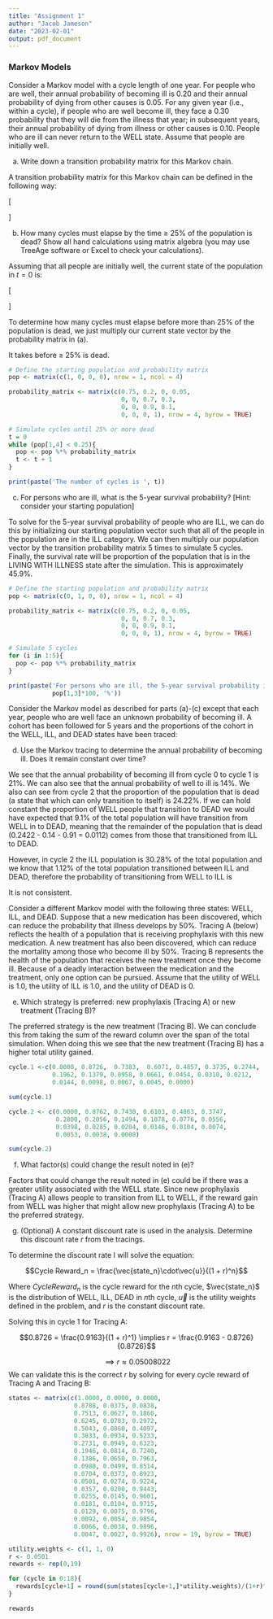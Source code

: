 ```yaml
---
title: "Assignment 1"
author: "Jacob Jameson"
date: "2023-02-01"
output: pdf_document
---
```


### Markov Models

Consider a Markov model with a cycle length of one year.  For people who are well, their annual 
probability of becoming ill is 0.20 and their annual probability of dying from other causes is 
0.05. For any given year (i.e., within a cycle), if people who are well become ill, they face a 0.30 
probability that they will die from the illness that year; in subsequent years, their annual 
probability of dying from illness or other causes is 0.10. People who are ill can never return to 
the WELL state. Assume that people are initially well. 


(a) Write down a transition probability matrix for this Markov chain. 
 
 
\color{red}
A transition probability matrix for this Markov chain can be defined in the following way:

\[\begin{bmatrix}  0.75 & 0.2 & 0 & 0.05 \\
0 & 0 & 0.7  & 0.3 \\
0 & 0 & 0.9 & 0.1 \\
 0 & 0 & 0 & 1 \\\end{bmatrix} \hspace{1in} \begin{matrix} 
\text{} & \text{Well} & \text{Ill} & \text{Living with Illness} & \text{Death}\\
\text{Well} & 0.75 & 0.2 & 0 & 0.05 \\
\text{Ill} & 0 & 0 & 0.7  & 0.3 \\
\text{Living with Illness} & 0 & 0 & 0.9 & 0.1 \\
\text{Death} & 0 & 0 & 0 & 1 \\
\end{matrix}\]
\color{black}


(b) How many cycles must elapse by the time $\geq$ 25\% of the population is dead? Show all hand 
calculations using matrix algebra (you may use TreeAge software or Excel to check your 
calculations).

\color{red}
Assuming that all people are initially well, the current state of the population in $t=0$ is:

\[\begin{bmatrix} 1 & 0 & 0 & 0 \end{bmatrix}\]

To determine how many cycles must elapse before more than 25\% of the population is dead, we just multiply our current state vector by the probability matrix in (a).

\begin{equation}\begin{bmatrix} 1 & 0 & 0 & 0 \end{bmatrix} \begin{bmatrix}  0.75 & 0.2 & 0 & 0.05 \\
0 & 0 & 0.7  & 0.3 \\
0 & 0 & 0.9 & 0.1 \\
 0 & 0 & 0 & 1 \\\end{bmatrix} = \begin{bmatrix} 0.75 & 0.2 & 0 & 0.05 \end{bmatrix}\end{equation}

\begin{equation}\begin{bmatrix} 0.75 & 0.2 & 0 & 0.05 \end{bmatrix} \begin{bmatrix}  0.75 & 0.2 & 0 & 0.05 \\
0 & 0 & 0.7  & 0.3 \\
0 & 0 & 0.9 & 0.1 \\
 0 & 0 & 0 & 1  \end{bmatrix} = \begin{bmatrix} 0.563 & 0.15 & 0.14 & 0.148 \end{bmatrix}\end{equation}
 
\begin{equation}\begin{bmatrix} 0.563 & 0.15 & 0.14 & 0.148 \end{bmatrix} 
\begin{bmatrix}  0.75 & 0.2 & 0 & 0.05 \\
0 & 0 & 0.7  & 0.3 \\
0 & 0 & 0.9 & 0.1 \\
 0 & 0 & 0 & 1  \end{bmatrix} = \begin{bmatrix} 0.422 & 0.113 & 0.231 & 0.235
\end{bmatrix}\end{equation}


\begin{equation}\begin{bmatrix}  0.422 & 0.113 & 0.231 & 0.235 \end{bmatrix} 
\begin{bmatrix}  0.75 & 0.2 & 0 & 0.05 \\
0 & 0 & 0.7  & 0.3 \\
0 & 0 & 0.9 & 0.1 \\
0 & 0 & 0 & 1  \end{bmatrix} = \begin{bmatrix}  0.316 & 0.084 & 0.287 & 0.313
\end{bmatrix}\end{equation}
 
It takes \boxed{\text{4 cycles}} before $\geq$ 25\% is dead.

\color{black}

```r
# Define the starting population and probability matrix
pop <- matrix(c(1, 0, 0, 0), nrow = 1, ncol = 4)

probability_matrix <- matrix(c(0.75, 0.2, 0, 0.05, 
                               0, 0, 0.7, 0.3, 
                               0, 0, 0.9, 0.1, 
                               0, 0, 0, 1), nrow = 4, byrow = TRUE)

# Simulate cycles until 25% or more dead
t = 0
while (pop[1,4] < 0.25){
  pop <- pop %*% probability_matrix
  t <- t + 1
}

print(paste('The number of cycles is ', t))
```



\newpage

(c) For persons who are ill, what is the 5-year survival probability?  [Hint: consider your 
starting population] 

\color{red}
To solve for the 5-year survival probability of people who are ILL, we can do this by initializing our starting population vector such that all of the people in the population are in the ILL category. We can then multiply our population vector by the transition probability matrix 5 times to simulate 5 cycles. Finally, the survival rate will be proportion of the population that is in the LIVING WITH ILLNESS state after the simulation. This is approximately $45.9\%$.
\color{black}


```r
# Define the starting population and probability matrix
pop <- matrix(c(0, 1, 0, 0), nrow = 1, ncol = 4)

probability_matrix <- matrix(c(0.75, 0.2, 0, 0.05, 
                               0, 0, 0.7, 0.3, 
                               0, 0, 0.9, 0.1, 
                               0, 0, 0, 1), nrow = 4, byrow = TRUE)

# Simulate 5 cycles
for (i in 1:5){
  pop <- pop %*% probability_matrix
}

print(paste('For persons who are ill, the 5-year survival probability is ', 
            pop[1,3]*100, '%'))
```


Consider the Markov model as described for parts (a)-(c) except that each year, people who are 
well face an unknown probability of becoming ill. A cohort has been followed for 5 years and 
the proportions of the cohort in the WELL, ILL, and DEAD states have been traced: 

\begin{table}[ht]
\centering
\begin{tabular}{|c|c|c|c|}
\hline
\textbf{Cycle} & \textbf{WELL} & \textbf{ILL} & \textbf{DEAD} \\ [0.5ex]
\hline
0 & 1.0000 & 0.0000 & 0.0000 \\
\hline
1 & 0.6500 & 0.2100 & 0.1400 \\
\hline
2 & 0.4550 & 0.3028 & 0.2422 \\
\hline
3 & 0.3412 & 0.3362 & 0.3226 \\
\hline
4 & 0.2730 & 0.3384 & 0.3886 \\
\hline
5 & 0.2320 & 0.3237 & 0.4443 \\ [1ex]
\hline
\end{tabular}
\caption{Markov States}
\label{table:markovstates}
\end{table}


(d) Use the Markov tracing to determine the annual probability of becoming ill. Does it 
remain constant over time?  


\color{red}
We see that the annual probability of becoming ill from cycle 0 to cycle 1 is $21\%$. We can also see that the annual probability of well to ill is $14\%$. We also can see from cycle 2 that the proportion of the population that is dead (a state that which can only transition to itself) is $24.22\%$. If we can hold constant the proportion of WELL people that transition to DEAD we would have expected that $9.1\%$ of the total population will have transition from WELL in to DEAD, meaning that the remainder of the population that is dead (0.2422 - 0.14 - 0.91 = 0.0112) comes from those that transitioned from ILL to DEAD.

However, in cycle 2 the ILL population is $30.28\%$ of the total population and we know that $1.12\%$ of the total population transitioned between ILL and DEAD, therefore the probability of transitioning from WELL to ILL is 

It is not consistent.
\color{black}



Consider a different Markov model with the following three states: WELL, ILL, and DEAD. Suppose that a new medication has been discovered, which can reduce the probability that illness develops by 50%. Tracing A (below) reflects the health of a population that is receiving prophylaxis with this new medication. A new treatment has also been discovered, which can reduce the mortality among those who become ill by 50%. Tracing B represents the health of the population that receives the new treatment once they become ill. Because of a deadly interaction between the medication and the treatment, only one option can be pursued. Assume that the utility of WELL is 1.0, the utility of ILL is 1.0, and the utility of DEAD is 0.


(e) Which strategy is preferred: new prophylaxis (Tracing A) or new treatment (Tracing B)?

\color{red}
The preferred strategy is the new treatment (Tracing B). We can conclude this from taking the sum of the reward column over the span of the total simulation. When doing this we see that the new treatment (Tracing B) has a higher total utility gained.
\color{black}


```r
cycle.1 <-c(0.0000, 0.8726,  0.7383,  0.6071, 0.4857, 0.3735, 0.2744, 
            0.1962, 0.1379, 0.0958, 0.0661, 0.0454, 0.0310, 0.0212, 
            0.0144, 0.0098, 0.0067, 0.0045, 0.0000)

sum(cycle.1)

cycle.2 <- c(0.0000, 0.8762, 0.7430, 0.6103, 0.4863, 0.3747,
             0.2800, 0.2056, 0.1494, 0.1078, 0.0776, 0.0556,
             0.0398, 0.0285, 0.0204, 0.0146, 0.0104, 0.0074,
             0.0053, 0.0038, 0.0000)

sum(cycle.2)

```




(f) What factor(s) could change the result noted in (e)?

\color{red}
Factors that could change the result noted in (e) could be if there was a greater utility associated with the WELL state. Since new prophylaxis (Tracing A) allows people to transition from ILL to WELL, if the reward gain from WELL was higher that might allow new prophylaxis (Tracing A) to be the preferred strategy.
\color{black}


\newpage

(g) (Optional) A constant discount rate is used in the analysis. Determine this discount rate $r$
from the tracings.


\color{red}
To determine the discount rate I will solve the equation:

$$Cycle Reward_n = \frac{\vec{state_n}\cdot\vec{u}}{(1 + r)^n}$$

Where $Cycle Reward_n$ is the cycle reward for the $n$th cycle, $\vec{state_n}$ is the distribution of WELL, ILL, DEAD in $n$th cycle, $\vec{u}$ is the utility weights defined in the problem, and $r$ is the constant discount rate.

Solving this in cycle 1 for Tracing A:

$$0.8726 = \frac{0.9163}{(1 + r)^1} \implies  r = \frac{0.9163 - 0.8726}{0.8726}$$

$$\implies  r \approx 0.05008022$$
We can validate this is the correct $r$ by solving for every cycle reward of Tracing A and Tracing B:

\color{black}


```r
states <- matrix(c(1.0000, 0.0000, 0.0000,
                  0.8788, 0.0375, 0.0838,
                  0.7513, 0.0627, 0.1860,
                  0.6245, 0.0783, 0.2972,
                  0.5043, 0.0860, 0.4097,
                  0.3833, 0.0934, 0.5233,
                  0.2731, 0.0949, 0.6323,
                  0.1946, 0.0814, 0.7240,
                  0.1386, 0.0650, 0.7963,
                  0.0988, 0.0499, 0.8514,
                  0.0704, 0.0373, 0.8923,
                  0.0501, 0.0274, 0.9224,
                  0.0357, 0.0200, 0.9443,
                  0.0255, 0.0145, 0.9601,
                  0.0181, 0.0104, 0.9715,
                  0.0129, 0.0075, 0.9796,
                  0.0092, 0.0054, 0.9854,
                  0.0066, 0.0038, 0.9896,
                  0.0047, 0.0027, 0.9926), nrow = 19, byrow = TRUE)

utility.weights <- c(1, 1, 0)
r <- 0.0501
rewards <- rep(0,19)

for (cycle in 0:18){
  rewards[cycle+1] = round(sum(states[cycle+1,]*utility.weights)/(1+r)^cycle,4)
}

rewards
```








